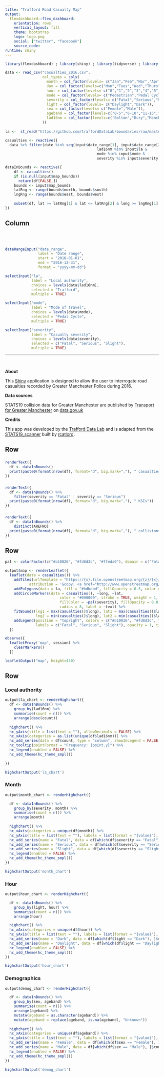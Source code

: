 ```yaml
---
title: "Trafford Road Casualty Map"
output: 
  flexdashboard::flex_dashboard:
    orientation: rows
    vertical_layout: fill
    theme: bootstrap
    logo: logo.png
    social: ["twitter", "facebook"]
    source_code: 
runtime: shiny
---
```


```r
library(flexdashboard) ; library(shiny) ; library(tidyverse) ; library(sf); library(leaflet) ; library(RColorBrewer) ; library(highcharter)

data <- read_csv("casualties_2016.csv", 
                 col_types = cols(
                   month = col_factor(levels= c("Jan","Feb","Mar","Apr","May","Jun","Jul","Aug","Sep","Oct","Nov","Dec"), ordered = TRUE),
                   day = col_factor(levels=c("Mon","Tues","Wed","Thurs","Fri","Sat","Sun"), ordered = TRUE),
                   hour = col_factor(levels= c("0","1","2","3","4","5","6","7","8","9","10","11","12","13","14","15","16","17","18","19","20","21","22","23"), ordered = TRUE),
                   mode = col_factor(levels= c("Pedestrian","Pedal Cycle","Powered 2 Wheeler","Car","Taxi","Bus or Coach","Goods Vehicle","Other Vehicle")),
                   severity = col_factor(levels= c("Fatal","Serious","Slight"), ordered = TRUE),
                   light = col_factor(levels= c("Daylight","Dark")),
                   sex = col_factor(levels= c("Female","Male")),
                   ageband = col_factor(levels=c("0-5","6-10","11-15","16-20","21-25","26-35","36-45","46-55","56-65","66-75","Over 75"), ordered = TRUE),
                   lad16nm = col_factor(levels=c("Bolton","Bury","Manchester","Oldham","Rochdale","Salford","Stockport","Tameside","Trafford","Wigan"))
                 ))
                   
la <-  st_read("https://github.com/traffordDataLab/boundaries/raw/master/local_authorities.geojson")
```

```r
casualties <- reactive({
  data %>% filter(date %in% seq(input$date_range[1], input$date_range[2], by = "day") &
                                          lad16nm %in% input$la &  
                                          mode %in% input$mode &
                                          severity %in% input$severity)})

dataInBounds <- reactive({
    df <- casualties()
    if (is.null(input$map_bounds))
      return(df[FALSE,])
    bounds <- input$map_bounds
    latRng <- range(bounds$north, bounds$south)
    lngRng <- range(bounds$east, bounds$west)
    
    subset(df, lat >= latRng[1] & lat <= latRng[2] & long >= lngRng[1] & long <= lngRng[2])
})
```

Column {.sidebar}
-----------------------------------------------------------------------
<br />
<br />
```r
dateRangeInput("date_range",
               label = "Date range",
               start = "2016-01-01",
               end = "2016-12-31",
               format = "yyyy-mm-dd")

selectInput("la", 
            label = "Local authority", 
            choices = levels(data$lad16nm),
            selected = "Trafford",
            multiple = TRUE)

selectInput("mode", 
            label = "Mode of travel",
            choices = levels(data$mode),
            selected = "Pedal Cycle", 
            multiple = TRUE)

selectInput("severity", 
            label = "Casualty severity",
            choices = levels(data$severity),
            selected = c("Fatal", "Serious", "Slight"), 
            multiple = TRUE)
```

---

<br />

**About** <p />This [Shiny](https://cran.r-project.org/web/packages/shiny/index.html) application is designed to allow the user to interrogate road casualties recorded by Greater Manchester Police during 2016.   

**Data sources** <p />STATS19 collision data for Greater Manchester are published by [Transport for Greater Manchester](http://www.tfgm.com/Pages/default.aspx) on [data.gov.uk](https://data.gov.uk/dataset/gm-road-casualty-accidents)

**Credits** <p />This app was developed by the [Trafford Data Lab](http://infotrafford.org.uk) and is adapted from the [STATS19_scanner](https://github.com/rcatlord/shinyapps/tree/master/STATS19_scanner) built by [rcatlord](https://github.com/rcatlord).

Row {data-height=50}
-----------------------------------------------------------------------

###
```r
renderText({
  df <- dataInBounds()
  print(paste0(format(nrow(df), format="d", big.mark=","), " casualties"))
})
```

###
```r
renderText({
  df <- dataInBounds() %>%
    filter(severity == "Fatal" | severity == "Serious")
  print(paste0(format(nrow(df), format="d", big.mark=","), " KSIs"))
})
```

###
```r
renderText({
  df <- dataInBounds() %>% 
    distinct(AREFNO)
  print(paste0(format(nrow(df), format="d", big.mark=","), " collisions"))
})

```

Row 
-----------------------------------------------------------------------

```r
pal <- colorFactor(c("#b10026", "#fd8d3c", "#ffeda0"), domain = c("Fatal", "Serious", "Slight"), ordered = TRUE)

output$map <- renderLeaflet({
  leaflet(data = casualties()) %>%
    addTiles(urlTemplate = "https://{s}.tile.openstreetmap.org/{z}/{x}/{y}.png",
           attribution = '&copy; <a href="http://www.openstreetmap.org/copyright">OpenStreetMap</a>, <a href="https://www.ons.gov.uk/methodology/geography/licences">Contains OS data © Crown copyright and database right (2017)</a>') %>% 
    addPolygons(data = la, fill = "#bdbdbd", fillOpacity = 0.3, color = "#000000", weight = 2) %>% 
    addCircleMarkers(data = casualties(), ~long, ~lat, 
                         color = "#000000", stroke = TRUE, weight = 1, 
                         fillColor = ~pal(severity), fillOpacity = 0.8, 
                         radius = 8, label = ~text) %>% 
    fitBounds(lng1 = max(casualties()$long), lat1 = max(casualties()$lat),
              lng2 = min(casualties()$long), lat2 = min(casualties()$lat)) %>% 
    addLegend(position = "topright", colors = c("#b10026", "#fd8d3c", "#ffeda0"),
              labels = c("Fatal", "Serious", "Slight"), opacity = 1, title = "Severity")
  })

observe({
  leafletProxy('map', session) %>%
    clearMarkers()
  })

leafletOutput("map", height=450) 
```   

Row {data-height=250}
-----------------------------------------------------------------------

### Local authority

```r
output$la_chart <- renderHighchart({
  df <- dataInBounds() %>% 
    group_by(lad16nm) %>%
    summarise(count = n()) %>% 
    arrange(desc(count))
  
  highchart() %>%
  hc_yAxis(title = list(text = ""), allowDecimals = FALSE) %>%
  hc_xAxis(categories = as.list(unique(df$lad16nm))) %>% 
  hc_add_series(data = df$count, type = "column", showInLegend = FALSE, color = "#636363") %>%
  hc_tooltip(pointFormat = "Frequency: {point.y}") %>%
  hc_legend(enabled = FALSE) %>% 
  hc_add_theme(hc_theme_smpl())
  
})

highchartOutput('la_chart')
```   
 
### Month

```r
output$month_chart <- renderHighchart({

  df <- dataInBounds() %>%
    group_by(severity, month) %>%
    summarise(count = n()) %>%
    arrange(month)
    
  highchart() %>%
  hc_xAxis(categories = unique(df$month)) %>% 
  hc_yAxis(title = list(text = ""), labels = list(format = "{value}"), allowDecimals = FALSE) %>%
  hc_add_series(name = "Fatal", data = df[which(df$severity == "Fatal"), ]$count, color = "#b10026") %>%
  hc_add_series(name = "Serious", data = df[which(df$severity == "Serious"), ]$count, color = "#fd8d3c") %>%
  hc_add_series(name = "Slight", data = df[which(df$severity == "Slight"), ]$count, color = "#ffeda0") %>% 
  hc_legend(enabled = FALSE) %>% 
  hc_add_theme(hc_theme_smpl())
})

highchartOutput('month_chart')
```   
 
### Hour

```r
output$hour_chart <- renderHighchart({

  df <- dataInBounds() %>%
    group_by(light, hour) %>%
    summarise(count = n()) %>% 
    arrange(hour)

  highchart() %>%
  hc_xAxis(categories = unique(df$hour)) %>% 
  hc_yAxis(title = list(text = ""), labels = list(format = "{value}"), allowDecimals = FALSE) %>%
  hc_add_series(name = "Dark", data = df[which(df$light == "Dark"), ]$count, type = 'column', color = "midnightblue") %>%
  hc_add_series(name = "Daylight", data = df[which(df$light == "Daylight"), ]$count, type = 'column', color = "yellow") %>%
  hc_legend(enabled = FALSE) %>% 
  hc_add_theme(hc_theme_smpl())
})

highchartOutput('hour_chart')
```

### Demographics

```r
output$demog_chart <- renderHighchart({

  df <- dataInBounds() %>%
    group_by(sex, ageband) %>%
    summarise(count = n()) %>%
    arrange(ageband) %>% 
    mutate(ageband = as.character(ageband)) %>% 
    mutate(ageband = replace(ageband, is.na(ageband), "Unknown"))
  
  highchart() %>%
  hc_xAxis(categories = unique(df$ageband)) %>% 
  hc_yAxis(title = list(text = ""), labels = list(format = "{value}"), allowDecimals = FALSE) %>%
  hc_add_series(name = "Female", data = df[which(df$sex == "Female"), ]$count, type = 'column', color = "#c2a5cf") %>%
  hc_add_series(name = "Male", data = df[which(df$sex == "Male"), ]$count, type = 'column', color = "#a6dba0") %>%
  hc_legend(enabled = FALSE) %>% 
  hc_add_theme(hc_theme_smpl())
})

highchartOutput('demog_chart')
```